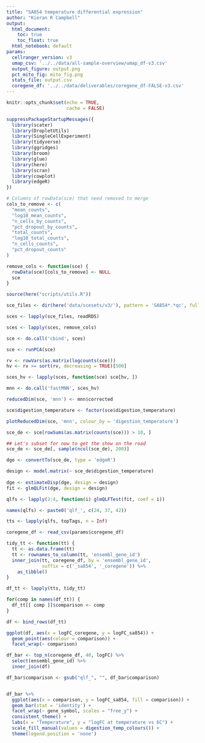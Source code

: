 ```yaml
---
title: "SA854 temperature differential expression"
author: "Kieran R Campbell"
output:
  html_document: 
    toc: true
    toc_float: true
  html_notebook: default
params:
  cellranger_version: v3
  umap_csv: '../../data/all-sample-overview/umap_df-v3.csv'
  output_figure: output.png
  pct_mito_fig: mito_fig.png
  stats_file: output.csv
  coregene_df: '../../data/deliverables/coregene_df-FALSE-v3.csv'
---
```


```r
knitr::opts_chunk$set(echo = TRUE,
                      cache = FALSE)

suppressPackageStartupMessages({
  library(scater)
  library(DropletUtils)
  library(SingleCellExperiment)
  library(tidyverse)
  library(ggridges)
  library(broom)
  library(glue)
  library(here)
  library(scran)
  library(cowplot)
  library(edgeR)
})

# Columns of rowData(sce) that need removed to merge
cols_to_remove <- c(
  "mean_counts",
  "log10_mean_counts",
  "n_cells_by_counts",
  "pct_dropout_by_counts",
  "total_counts",
  "log10_total_counts",
  "n_cells_counts",
  "pct_dropout_counts"
)

remove_cols <- function(sce) {
  rowData(sce)[cols_to_remove] <- NULL
  sce
}

source(here("scripts/utils.R"))
```


```r
sce_files <- dir(here('data/scesets/v3/'), pattern = 'SA854*.*qc', full.names = TRUE)

sces <- lapply(sce_files, readRDS)

sces <- lapply(sces, remove_cols)
```


```r
sce <- do.call('cbind', sces)

sce <- runPCA(sce)
```

```r
rv <- rowVars(as.matrix(logcounts(sce)))
hv <- rv >= sort(rv, decreasing = TRUE)[500]
```

```r
sces_hv <- lapply(sces, function(sce) sce[hv, ])

mnn <- do.call('fastMNN', sces_hv)
```

```r
reducedDim(sce, 'mnn') <- mnn$corrected

sce$digestion_temperature <- factor(sce$digestion_temperature)

plotReducedDim(sce, 'mnn', colour_by = 'digestion_temperature')
```



```r
sce_de <- sce[rowSums(as.matrix(counts(sce))) > 10, ]

## Let's subset for now to get the show on the road
sce_de <- sce_de[, sample(ncol(sce_de), 200)]

dge <- convertTo(sce_de, type = 'edgeR')

design <- model.matrix(~ sce_de$digestion_temperature)
  
dge <- estimateDisp(dge, design = design)
fit <- glmQLFit(dge, design = design)

qlfs <- lapply(2:4, function(i) glmQLFTest(fit, coef = i))

names(qlfs) <- paste0('qlf_', c(24, 37, 42))

tts <- lapply(qlfs, topTags, n = Inf)
```

```r
coregene_df <- read_csv(params$coregene_df)
```


```r
tidy_tt <- function(tt) {
  tt <- as.data.frame(tt)
  tt <- rownames_to_column(tt, 'ensembl_gene_id')  
  inner_join(tt, coregene_df, by = 'ensembl_gene_id',
             suffix = c('_sa854', '_coregene')) %>% 
    as_tibble()
}

df_tt <- lapply(tts, tidy_tt)
```

```r
for(comp in names(df_tt)) {
  df_tt[[ comp ]]$comparison <- comp
}

df <- bind_rows(df_tt)
```

```r
ggplot(df, aes(x = logFC_coregene, y = logFC_sa854)) +
  geom_point(aes(colour = comparison)) +
  facet_wrap(~ comparison)
```


```r
df_bar <- top_n(coregene_df, 40, logFC) %>% 
  select(ensembl_gene_id) %>% 
  inner_join(df)

df_bar$comparison <- gsub("qlf_", "", df_bar$comparison)


df_bar %>% 
  ggplot(aes(x = comparison, y = logFC_sa854, fill = comparison)) +
  geom_bar(stat = 'identity') +
  facet_wrap(~ gene_symbol, scales = "free_y") +
  consistent_theme() +
  labs(x = "Temperature", y = "logFC at temperature vs 6C") +
  scale_fill_manual(values = digestion_temp_colours()) +
  theme(legend.position = 'none')
```




